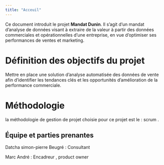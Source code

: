 ```yaml
---
title: "Acceuil"
---
```


Ce document introduit le projet **Mandat Dunin**. Il s’agit d’un mandat d’analyse de données visant à extraire de la valeur à partir des données commerciales et opérationnelles d’une entreprise, en vue d’optimiser ses performances de ventes et marketing.

# Définition des objectifs du projet

Mettre en place une solution d'analyse automatisée des données de vente afin d'identifier les tendances clés et les opportunités d'amélioration de la performance commerciale.

# Méthodologie

la méthodologie de gestion de projet choisie pour ce projet est le : scrum .

## Équipe et parties prenantes

Datcha simon-pierre Beugré : Consultant

Marc André : Encadreur , product owner

